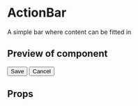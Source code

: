 

<Meta title="ActionBar" component={ActionBar} />

# ActionBar

A simple bar where content can be fitted in

## Preview of component

<Preview>
	<Story name='Base'>
		<ActionBar disablePortal>
			<ActionBarContentSection>
				<button className="a-button a-button--primary">Save</button>
				<button className="a-button a-button--warning u-margin-left-xs">Cancel</button>
			</ActionBarContentSection>
		</ActionBar>
	</Story>
</Preview>

## Props

<Props of={ActionBar} />
